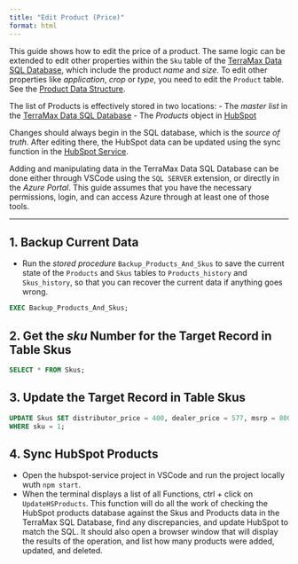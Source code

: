 ```yaml
---
title: "Edit Product (Price)"
format: html
---
```


This guide shows how to edit the price of a product.  The same logic can be extended to edit other properties within the `Sku` table of the [TerraMax Data SQL Database](../architecture/azure/terramax-data/terramax-data.qmd), which include the product *name* and *size*.  To edit other properties like *application*, *crop* or *type*, you need to edit the `Product` table.  See the [Product Data Structure](../architecture/azure/terramax-data/product-structure.qmd).

The list of Products is effectively stored in two locations:
- The *master list* in the [TerraMax Data SQL Database](../architecture/azure/terramax-data/terramax-data.qmd)
- The *Products* object in [HubSpot](../architecture/hubspot/hubspot-overview.qmd)

Changes should always begin in the SQL database, which is the *source of truth*.  After editing there, the HubSpot data can be updated using the sync function in the [HubSpot Service](../architecture/azure/hubspot-service/hubspot-service.qmd).

Adding and manipulating data in the TerraMax Data SQL Database can be done either through VSCode using the `SQL SERVER` extension, or directly in the *Azure Portal*. This guide assumes that you have the necessary permissions, login, and can access Azure through at least one of those tools.

---

## 1. Backup Current Data
- Run the *stored procedure* `Backup_Products_And_Skus` to save the current state of the `Products` and `Skus` tables to `Products_history` and `Skus_history`, so that you can recover the current data if anything goes wrong.
```sql
EXEC Backup_Products_And_Skus;
```

## 2. Get the *sku* Number for the Target Record in Table Skus
```sql
SELECT * FROM Skus;
```

## 3. Update the Target Record in Table Skus
```sql
UPDATE Skus SET distributor_price = 400, dealer_price = 577, msrp = 800
WHERE sku = 1;
```

## 4. Sync HubSpot Products
- Open the hubspot-service project in VSCode and run the project locally wuth `npm start`.
- When the terminal displays a list of all Functions, ctrl + click on `UpdateHSProducts`.  This function will do all the work of checking the HubSpot products database against the Skus and Products data in the TerraMax SQL Database, find any discrepancies, and update HubSpot to match the SQL.  It should also open a browser window that will display the results of the operation, and list how many products were added, updated, and deleted.